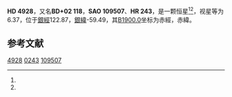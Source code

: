 {{Starbox begin
| name = HD 4928
}}
{{Starbox observe
| epoch = [[J2000.0|J2000.0]]
| constell = {{星座名待查}}<ref name=SIMBAD>{{cite web
 | url=http://simbad.u-strasbg.fr/simbad/sim-id?Ident=HR+243
 | title=Pulsating variable Star
 | publisher=Centre de Données astronomiques de Strasbourg
 | work=SIMBAD
 | accessdate=2012-07-13
 | archive-date=2016-03-17
 | archive-url=https://web.archive.org/web/20160317111926/http://simbad.u-strasbg.fr/simbad/sim-id?Ident=HR+243
 | dead-url=no
 }}</ref><ref name=DATA>{{cite web
 | url=http://vizier.u-strasbg.fr/viz-bin/VizieR-5?-out.add=.&-source=5050&-corr=PK=HR&-out.max=9999&HR=243
 | title=VizieR Detailed Page
 | accessdate=2012-07-13
 | archive-date=2016-03-05
 | archive-url=https://web.archive.org/web/20160305000433/http://vizier.u-strasbg.fr/viz-bin/VizieR-5?-out.add=.&-source=5050&-corr=PK=HR&-out.max=9999&HR=243
 | dead-url=no
 }}</ref>
| 星官 = 
| ra = {{RA|0|51|18.3}}<ref name=SIMBAD /><ref name=DATA />
| dec = {{DEC|+3|23|6}}<ref name=SIMBAD /><ref name=DATA />
| appmag_v = 6.37<ref name=SIMBAD /><ref name=DATA />
}}
{{Starbox character
| class = K0III<ref name=SIMBAD /><ref name=DATA />
| b-v = 1.07<ref name=SIMBAD /><ref name=DATA />
| u-b = 0.89<ref name=SIMBAD /><ref name=DATA />
| r-i = <ref name=SIMBAD /><ref name=DATA />
| variable = 
}}
{{Starbox astrometry
| radial_v = 0.89
| prop_mo_ra = 6
| parallax = 
| p_error = 
}}
{{Starbox catalog
| names =BD+02 118，[[SAO星表|SAO]] 109507，[[HD星表|HD]] 4928，[[HR星表|HR]] 243}}
{{Starbox reference |Simbad=HR+243}}
{{Starbox end}}

'''HD 4928'''，又名'''BD+02 118'''，'''SAO 109507'''、'''HR 243'''，是一颗恒星<ref name=SIMBAD /><ref name=DATA />，视星等为6.37，位于[[銀道座標系|銀經]]122.87，[[銀道座標系|銀緯]]-59.49，其[[B1900.0|B1900.0]]坐标为赤經{{RA|0|46|9.3}}，赤緯{{DEC|+2|-59.49|33}}。

== 参考文献 ==
{{reflist}}

{{star-stub}}

[[Category:HD和HDE天體|4928]]
[[Category:HR天體|0243]]
[[Category:SAO天體|109507]]